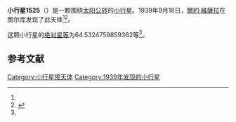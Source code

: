 {{Infobox planet
| bgcolour = #FFFFC0
| name = 1525 Savonlinna
| symbol = 
| image = 
| caption = 
| discovery = yes
| discovery_ref = 
| discoverer = [[爾約·維薩拉|爾約·維薩拉]]
| discovery_site = [[图尔库|图尔库]] 
| discovered = 1939年9月18日
| designations = yes
| mp_name = 
| named_after = 
| alt_names = 1939 SC/ 1930 SE
| mp_category = [[主带小行星|主带小行星]]
| orbit_ref = <ref name="a">[http://ssd.jpl.nasa.gov/sbdb.cgi?sstr=1525 1525 Savonlinna] {{Wayback|url=http://ssd.jpl.nasa.gov/sbdb.cgi?sstr=1525 |date=20210723223543 }}，小行星數據庫瀏覽器（JPL Small-Body Database Browser）－[[美国国家航空航天局|美国国家航空航天局]]喷气推进实验室</ref>
| epoch = 2456400.5 (2013年4月18日更新)
| aphelion = {{convert|3.411918384918353|AU|km|3|abbr=on|lk=out}}
| perihelion = {{convert|1.978046739041858|AU|km|3|abbr=on}}
| semimajor = {{convert|2.694982561980106|AU|km|3|abbr=on}}
| eccentricity = 0.266026145
| period = 1615.966547 [[日|日]]<br />4.42[[儒略年|儒略年]]
| avg_speed = 
| inclination = 5.867010944764059
| asc_node = 279.2942658335136
| mean_anomaly = 
| arg_peri = 64.5324759859362
| satellites = 
| physical_characteristics = yes
| dimensions = 
| mass = 
| density = 
| surface_grav = 
| escape_velocity = 
| sidereal_day = 
| axial_tilt = 
| pole_ecliptic_lat = 
| pole_ecliptic_lon = 
| albedo = 
| temperatures= 
| temp_name1 = 
| mean_temp_1 = 
| max_temp_1 = 
| temp_name2 = 
| max_temp_2 = 
| spectral_type = 
| abs_magnitude = 64.5324759859362
}}

'''小行星1525'''（{{lang-en|1525 Savonlinna}}）是一颗围绕[[太阳|太阳]][[公转|公转]]的[[小行星|小行星]]。1939年9月18日，[[爾約·維薩拉|爾約·維薩拉]]在图尔库发现了此天体<ref name="a" /><ref>{{cite news|title=小行星列表|url=http://cfa-www.harvard.edu/iau/lists/NumberedMPs.txt|accessdate=2013-07-08|newspaper=哈佛大学|archive-date=2008-05-17|archive-url=https://web.archive.org/web/20080517010638/http://cfa-www.harvard.edu/iau/lists/NumberedMPs.txt|dead-url=no}}</ref>。

这颗小行星的[[绝对星等|绝对星等]]为64.5324759859362等<ref name="a" />。

==参考文献==
{{reflist}}
{{Minor Planet Number|[[小行星1524|小行星1524]]|[[小行星1526|小行星1526]]}}

{{小天体}}

[[Category:小行星带天体|Category:小行星带天体]]
[[Category:1939年发现的小行星|Category:1939年发现的小行星]]

{{asteroid-stub}}